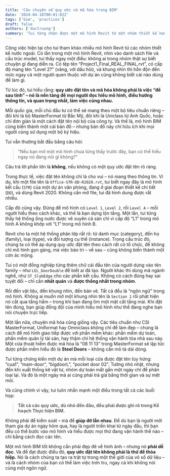 ```yaml
---
title: 'Câu chuyện về quy ước và mã hóa trong BIM'
date: '2024-04-18T00:01:02Z'
tags: ['bim', 'practices']
draft: false
authors: ['ductruong']
summary: 'Tui từng nhận được một mô hình Revit từ một nhóm thiết kế nước ngoài. Nhìn vào danh sách file và cấu trúc model, tui thấy ngay một điều: không ai trong nhóm thật sự biết chuyện gì đang diễn ra. Có tệp tên “Project1_Final_REAL_FINAL.rvt”, có cấp độ mang tên “Level 2?” (vâng, với dấu hỏi), và khung nhìn thì hỗn độn đến mức ngay cả một người quen thuộc với dự án cũng không biết cái nào dùng để làm gì.'
---
```


Công việc hiện tại cho tui tham khảo nhiều mô hình Revit từ các nhóm thiết kế nước ngoài. Có lần trong một mô hình Revit, nhìn vào danh sách file và cấu trúc model, tui thấy ngay một điều: không ai trong nhóm thật sự biết chuyện gì đang diễn ra. Có tệp tên “Project1_Final_REAL_FINAL.rvt”, có cấp độ mang tên “Level 2?” (vâng, với dấu hỏi), và khung nhìn thì hỗn độn đến mức ngay cả một người quen thuộc với dự án cũng không biết cái nào dùng để làm gì.

Từ lúc đó, tui hiểu rằng: **quy ước đặt tên và mã hóa không phải là việc “để sau tính” – nó là nền tảng để mọi người đọc hiểu mô hình, điều hướng thông tin, và quan trọng nhất, làm việc cùng nhau.**

Mỗi quốc gia, mỗi chủ đầu tư có thể sẽ mang theo một bộ tiêu chuẩn riêng – đôi khi là bộ MasterFormat từ Bắc Mỹ, đôi khi là Uniclass từ Anh Quốc, hoặc chỉ đơn giản là một cách đặt tên nội bộ của công ty. Và thế là, mô hình BIM cũng biến thành một cái bản đồ – nhưng bản đồ này chỉ hữu ích khi mọi người cùng sử dụng một bộ ký hiệu.

Tui vẫn thường bắt đầu bằng câu hỏi:

> "Nếu bạn mở một mô hình chưa từng thấy trước đây, bạn có thể hiểu ngay nó đang nói gì không?"

Câu trả lời phần lớn là **không**, nếu không có một quy ước đặt tên rõ ràng.

Trong thực tế, việc đặt tên không chỉ là cho vui – nó mang theo thông tin. Ví dụ, khi một file tên là `Office-STR-DD-R2020.rvt`, tui biết ngay đây là mô hình kết cấu (`STR`) của một dự án văn phòng, đang ở giai đoạn thiết kế chi tiết (`DD`), và dùng Revit 2020. Không cần mở file, tui đã hình dung được rất nhiều.

Cấp độ cũng vậy. Đừng để mô hình có `Level 1`, `Level 2`, rồi `Level A` – mỗi người hiểu theo cách khác, và thế là bạn dựng lộn tầng. Một lần, tui từng thấy hệ thống ống nước được vẽ xuyên cả sàn chỉ vì cấp độ “L1” trong mô hình A không khớp với “L1” trong mô hình B.

Revit cho ta một hệ thống phân lớp rất rõ: từ danh mục (category), đến họ (family), loại (type), và đối tượng cụ thể (instance). Trong cấu trúc đó, chúng ta có thể áp dụng quy ước đặt tên theo cách rất có tổ chức, để không chỉ mô hình gọn gàng, mà việc bảo trì – về sau – cũng không biến thành một cơn ác mộng.

Tui có một đồng nghiệp từng thêm chữ cái đầu tên của người dựng vào tên family – như `LEL_DoorDouble` để biết ai đã tạo. Người khác thì dùng mã ngành nghề, như `ST_SlabEdge` cho các phần kết cấu. Không có cách đúng hay sai tuyệt đối – chỉ cần **nhất quán** và **được thống nhất trong nhóm**.

Rồi đến vật liệu, đến khung nhìn, đến bản vẽ. Tất cả đều là “ngôn ngữ” trong mô hình. Không ai muốn mở một khung nhìn tên là `Section 1` rồi phát hiện nó cắt qua tầng hầm – trong khi bạn đang tìm một mặt cắt tầng mái. Khi đặt tên đúng, bạn giúp đồng đội của mình hiểu mô hình như thể đang nghe bạn nói chuyện trực tiếp.

Một lần nữa, chuyện mã hóa cũng giống vậy. Các tiêu chuẩn như CSI MasterFormat, Uniformat hay Omniclass không chỉ để làm đẹp – chúng là cách để mô hình giao tiếp được với phần mềm khác: phần mềm dự toán, phần mềm quản lý tài sản, hay thậm chí hệ thống vận hành tòa nhà sau này. Một cửa thoát hiểm được mã hóa là “08 11 13” trong MasterFormat sẽ lập tức được phần mềm hiểu đó là **Steel Doors** – không cần mô tả dài dòng.

Tui từng chứng kiến một dự án mà mỗi loại cửa được đặt tên tùy hứng: “cua1”, “main-door”, “bigdoorL”, “pocket door 02”. Tưởng nhỏ nhặt, nhưng đến khi xuất thống kê vật tư, nhóm dự toán mất gần một ngày chỉ để phân loại lại. Và đó là một ngày mà ai cũng phải trả giá bằng thời gian và sự mệt mỏi.

Và cũng chính vì vậy, tui luôn nhấn mạnh một điều trong tất cả các buổi họp:

> **Tất cả các quy ước, dù nhỏ đến đâu, đều phải được ghi rõ trong Kế hoạch Thực hiện BIM.**

Không phải để kiểm soát – mà để **giúp đỡ lẫn nhau**. Để dù bạn là người mới tham gia dự án ngày hôm qua, hay là người triển khai từ ngày đầu, thì bạn đều có thể bước vào mô hình và hiểu được mọi thứ đang vận hành thế nào – chỉ bằng cách đọc các tên.

Một mô hình BIM tốt không cần phải đẹp đẽ về hình ảnh – nhưng nó **phải dễ đọc**. Và để đạt được điều đó, **quy ước đặt tên không phải là thứ để thỏa hiệp.** Nó là cách chúng ta tạo ra trật tự trong một thế giới của vô số dữ liệu – và là cách nhóm của bạn có thể làm việc trơn tru, ngay cả khi không nói cùng một ngôn ngữ.
